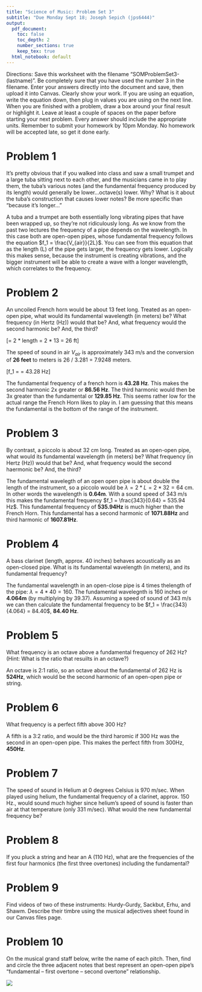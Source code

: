 ```yaml
---
title: "Science of Music: Problem Set 3"
subtitle: "Due Monday Sept 18; Joseph Sepich (jps6444)"
output:
  pdf_document: 
    toc: false
    toc_depth: 2
    number_sections: true
    keep_tex: true
  html_notebook: default
---
```


Directions: Save this worksheet with the filename “SOMProblemSet3-(lastname)”. Be completely sure that you have used the number 3 in the filename. Enter your answers directly into the document and save, then upload it into Canvas. Clearly show your work. If you are using an equation, write the equation down, then plug in values you are using on the next line.  When you are finished with a problem, draw a box around your final result or highlight it.  Leave at least a couple of spaces on the paper before starting your next problem.  Every answer should include the appropriate units. Remember to submit your homework by 10pm Monday.  No homework will be accepted late, so get it done early.


# Problem 1

It’s pretty obvious that if you walked into class and saw a small trumpet and a large tuba sitting next to each other, and the musicians came in to play them, the tuba’s various notes (and the fundamental frequency produced by its length) would generally be lower…octave(s) lower.  Why? What is it about the tuba’s construction that causes lower notes? Be more specific than “because it’s longer…”

A tuba and a trumpet are both essentially long vibrating pipes that have been wrapped up, so they're not ridiculously long. As we know from the past two lectures the frequency of a pipe depends on the wavelength. In this case both are open-open pipes, whose fundamental frequency follows the equation $f_1 = \frac{V_{air}}{2L}$. You can see from this equation that as the length (L) of the pipe gets larger, the frequency gets lower. Logically this makes sense, because the instrument is creating vibrations, and the bigger instrument will be able to create a wave with a longer wavelength, which correlates to the frequency.

# Problem 2

An uncoiled French horn would be about 13 feet long. Treated as an open-open pipe, what would its fundamental wavelength (in meters) be? What frequency (in Hertz (Hz)) would that be? And, what frequency would the second harmonic be? And, the third?

\[\lambda = 2 * length = 2 * 13 = 26 ft\]

The speed of sound in air $V_{air}$ is approximately 343 m/s and the conversion of **26 feet** to meters is 26 / 3.281 = 7.9248 meters.

\[f_1 = \frac{343}{7.9248} = 43.28 Hz\]

The fundamental frequency of a french horn is **43.28 Hz**. This makes the second harmonic 2x greater or **86.56 Hz**. The third harmonic would then be 3x greater than the fundamental or **129.85 Hz**. This seems rather low for the actual range the French Horn likes to play in. I am guessing that this means the fundamental is the bottom of the range of the instrument.

# Problem 3

By contrast, a piccolo is about 32 cm long. Treated as an open-open pipe, what would its fundamental wavelength (in meters) be? What frequency (in Hertz (Hz)) would that be? And, what frequency would the second haermonic be? And, the third?

The fundamental wavelegth of an open open pipe is about double the length of the instrument, so a piccolo would be $\lambda = 2 * L = 2 * 32 = 64$ cm. In other words the wavelength is **0.64m**. With a sound speed of 343 m/s this makes the fundamental frequency $f_1 = \frac{343}{0.64} = 535.94 Hz$. This fundamental frequency of **535.94Hz** is much higher than the French Horn. This fundamental has a second harmonic of **1071.88Hz** and third harmonic of **1607.81Hz**.

# Problem 4

A bass clarinet (length, approx. 40 inches) behaves acoustically as an open-closed pipe. What is its fundamental wavelength (in meters), and its fundamental frequency?

The fundamental wavelength in an open-close pipe is 4 times thelength of the pipe: $\lambda = 4 * 40 = 160$. The fundamental wavelegnth is 160 inches or **4.064m** (by multiplying by 39.37). Assuming a speed of sound of 343 m/s we can then calculate the fundamental frequency to be $f_1 = \frac{343}{4.064} = 84.40$, **84.40 Hz**.

# Problem 5

What frequency is an octave above a fundamental frequency of 262 Hz? (Hint: What is the ratio that resuilts in an octave?)

An octave is 2:1 ratio, so an octave about the fundamental of 262 Hz is **524Hz**, which would be the second harmonic of an open-open pipe or string.

# Problem 6

What frequency is a perfect fifth above 300 Hz? 

A fifth is a 3:2 ratio, and would be the third haromic if 300 Hz was the second in an open-open pipe. This makes the perfect fifth from 300Hz, **450Hz**.

# Problem 7

The speed of sound in Helium at 0 degrees Celsius is 970 m/sec.  When played using helium, the fundamental frequency of a clarinet, approx. 150 Hz., would sound much higher since helium’s speed of sound is faster than air at that temperature (only 331 m/sec). What would the new fundamental frequency be? 

# Problem 8

If you pluck a string and hear an A (110 Hz), what are the frequencies of the first four harmonics (the first three overtones) including the fundamental?

# Problem 9

Find videos of two of these instruments: Hurdy-Gurdy, Sackbut, Erhu, and Shawm. Describe their timbre using the musical adjectives sheet found in our Canvas files page.

# Problem 10

On the musical grand staff below, write the name of each pitch. Then, find and circle the three adjacent notes that best represent an open-open pipe’s “fundamental – first overtone – second overtone” relationship. 

![](ProblemSet3Staff.png)













